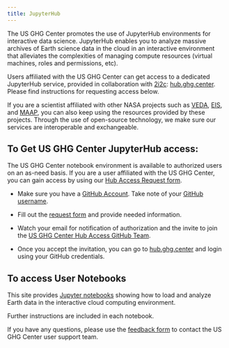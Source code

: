 ```yaml
---
title: JupyterHub
---
```


The US GHG Center promotes the use of JupyterHub environments for interactive data science. JupyterHub enables you to analyze massive archives of Earth science data in the cloud in an interactive environment that alleviates the complexities of managing compute resources (virtual machines, roles and permissions, etc).

Users affiliated with the US GHG Center can get access to a dedicated JupyterHub service, provided in collaboration with [2i2c](https://2i2c.org/): [hub.ghg.center](https://hub.ghg.center/). Please find instructions for requesting access below.

If you are a scientist affiliated with other NASA projects such as [VEDA](https://nasa-impact.github.io/veda-docs/), [EIS](https://eis.smce.nasa.gov/about.html), and [MAAP](https://ops.maap-project.org), you can also keep using the resources provided by these projects. Through the use of open-source technology, we make sure our services are interoperable and exchangeable.


## To Get US GHG Center JupyterHub access:

 The US GHG Center notebook environment is available to authorized users on an as-need basis. If you are a user affiliated with the US GHG Center, you can gain access by using our [Hub Access Request form](https://docs.google.com/forms/d/e/1FAIpQLSdai8otCdrVQzJgev8mjDhzKyCg7jcrB3UeTXNHoCiaMKrkaQ/viewform).

* Make sure you have a [GitHub Account](https://docs.github.com/en/get-started/signing-up-for-github/signing-up-for-a-new-github-account). Take note of your [GitHub username](https://docs.github.com/en/account-and-profile/setting-up-and-managing-your-personal-account-on-github/managing-email-preferences/remembering-your-github-username-or-email).
* Fill out the [request form](https://forms.gle/4Z7rkUkeK9MW4joi7) and provide needed information.
* Watch your email for notification of authorization and the invite to join the [US GHG Center Hub Access GitHub Team](https://GitHub.com/orgs/US-GHG-Center/teams/ghgc-hub-access).

* Once you accept the invitation, you can go to [hub.ghg.center](https://hub.ghg.center/) and login using your GitHub credentials.


## To access User Notebooks

This site provides [Jupyter notebooks](../user_data_notebooks/casagfed-carbonflux-monthgrid-v3_User_Notebook.ipynb) showing how to load and analyze Earth data in the interactive cloud computing environment.

Further instructions are included in each notebook.

If you have any questions, please use the [feedback form](https://docs.google.com/forms/d/e/1FAIpQLSeVWCrnca08Gt_qoWYjTo6gnj1BEGL4NCUC9VEiQnXA02gzVQ/viewform) to contact the US GHG Center user support team.